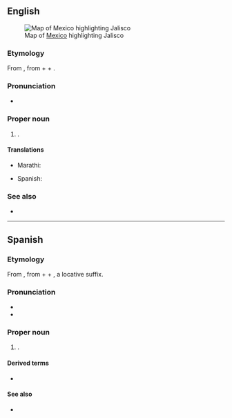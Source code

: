 ==English==
[[File:Mexico map, MX-JAL.svg|thumb|Map of [[Mexico]] highlighting Jalisco]]

===Etymology===
From {{der|en|nah|Xālixco}}, from {{m|nah|xalli||sand}} + {{m|nah|ixtli||face, plain}} + {{m|nah|-co||locative suffix}}.

===Pronunciation===
* {{rhymes|en|ɪskəʊ}}

===Proper noun===
{{en-proper noun}}

# {{place|en|state|c/Mexico}}.

====Translations====
{{trans-top|state of Mexico}}
* Marathi: {{t|mr|हालिस्को|n}}
{{trans-mid}}
* Spanish: {{t+|es|Jalisco|m}}
{{trans-bottom}}

===See also===
* {{pedialite}}

----

==Spanish==

===Etymology===
From {{der|es|nah|Xālixco}}, from {{m|nci|xālli||sand}} + {{m|nci|īxtli||face, surface}} + {{m|nci|-co}}, a locative suffix.

===Pronunciation===
* {{es-IPA}}
* {{audio|es|ES-Jalisco.ogg|Audio}}

===Proper noun===
{{es-proper noun|m}}

# {{place|es|state|c/Mexico}}.

====Derived terms====
* {{l|es|jalisciense}}

====See also====
* {{pedialite|lang=es}}